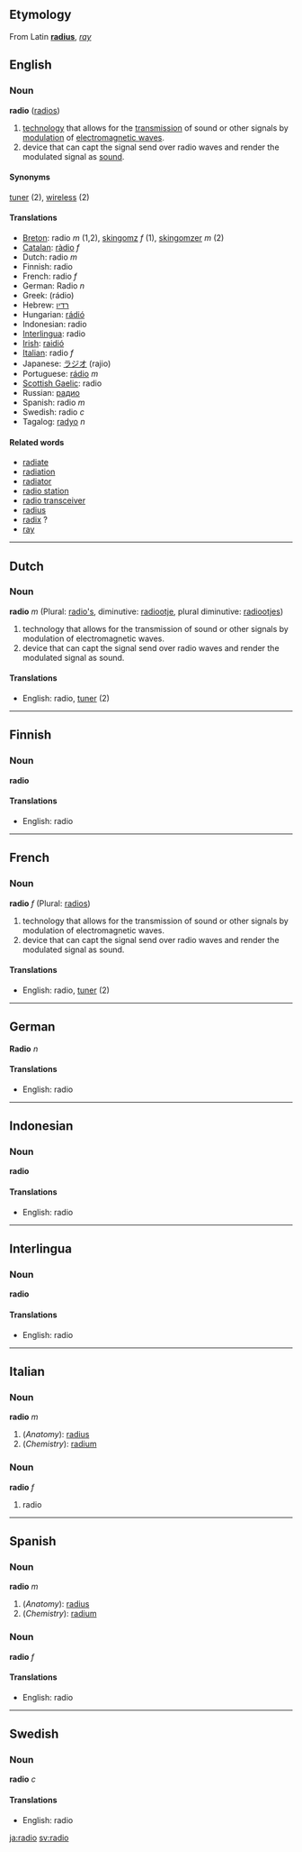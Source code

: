 ==Etymology==
From Latin '''[[radius]]''', ''[[ray]]''

==English==
===Noun===
'''radio''' ([[radios]])

#[[technology]] that allows for the [[transmission]] of sound or other signals by [[modulation]] of [[electromagnetic wave]]s.
#device that can capt the signal send over radio waves and render the modulated signal as [[sound]].

====Synonyms====
[[tuner]] (2), [[wireless]] (2)

====Translations====
*[[Breton]]: radio ''m'' (1,2), [[skingomz]] ''f'' (1), [[skingomzer]] ''m'' (2)
*[[Catalan]]: [[ràdio]] ''f''
*Dutch: radio ''m''
*Finnish: radio
*French: radio ''f''
*German: Radio ''n''
*Greek: (r&aacute;dio)
*Hebrew: [[רדיו]]
*Hungarian: [[rádió]]
*Indonesian: radio
*[[Interlingua]]: radio
*[[Irish]]: [[raidió]]
*[[Italian]]: radio ''f''
*Japanese: [[ラジオ]] (rajio)
*Portuguese: [[rádio]] ''m''
*[[Scottish Gaelic]]: radio
*Russian: [[радио]]
*Spanish: radio ''m''
*Swedish: radio ''c''
*Tagalog: [[radyo]] ''n''

====Related words====
*[[radiate]]
*[[radiation]]
*[[radiator]]
*[[radio station]]
*[[radio transceiver]]
*[[radius]]
*[[radix]] ?
*[[ray]]


----

==Dutch==
===Noun===
'''radio''' ''m'' (Plural: [[radio's]], diminutive: [[radiootje]], plural diminutive: [[radiootjes]])

#technology that allows for the transmission of sound or other signals by modulation of electromagnetic waves.
#device that can capt the signal send over radio waves and render the modulated signal as sound.

====Translations====
*English: radio, [[tuner]] (2)

----
==Finnish==
===Noun===
'''radio'''

====Translations====
*English: radio

----
==French==
===Noun===
'''radio''' ''f'' (Plural: [[radios]])

#technology that allows for the transmission of sound or other signals by modulation of electromagnetic waves.
#device that can capt the signal send over radio waves and render the modulated signal as sound.

====Translations====
*English: radio, [[tuner]] (2)

----
==German==
'''Radio''' ''n''

====Translations====
*English: radio

----
==Indonesian==
===Noun===
'''radio'''

====Translations====
*English: radio
----
==Interlingua==
===Noun===
'''radio'''

====Translations====
*English: radio

----
==Italian==
===Noun===
'''radio''' ''m''

#(''Anatomy''): [[radius]]
#(''Chemistry''): [[radium]]

===Noun===
'''radio''' ''f''

# radio
----
==Spanish==
===Noun===
'''radio''' ''m''

#(''Anatomy''): [[radius]]
#(''Chemistry''): [[radium]]

===Noun===
'''radio''' ''f''

====Translations====
*English: radio

----
==Swedish==
===Noun===
'''radio''' ''c''

====Translations====
*English: radio

[[ja:radio]]
[[sv:radio]]